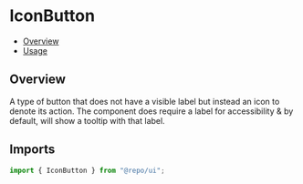 

<Meta of={IconButtonStories} />

# IconButton

- [Overview](#overview)
- [Usage](#usage)

## Overview

A type of button that does not have a visible label but instead an icon to denote its action. The component does require a label for accessibility & by default, will show a tooltip with that label.

## Imports

```js
import { IconButton } from "@repo/ui";
```

